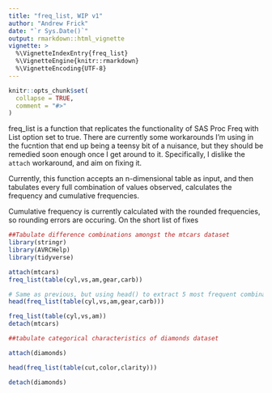 ```yaml
---
title: "freq_list, WIP v1"
author: "Andrew Frick"
date: "`r Sys.Date()`"
output: rmarkdown::html_vignette
vignette: >
  %\VignetteIndexEntry{freq_list}
  %\VignetteEngine{knitr::rmarkdown}
  %\VignetteEncoding{UTF-8}
---
```


```r
knitr::opts_chunk$set(
  collapse = TRUE,
  comment = "#>"
)
```

freq_list is a function that replicates the functionality of SAS Proc Freq with List option set to true. There are currently some workarounds I'm using in the fucntion that end up being a teensy bit of a nuisance, but they should be remedied soon enough once I get around to it. Specifically, I dislike the `attach` workaround, and aim on fixing it.

Currently, this function accepts an n-dimensional table as input, and then tabulates every full combination of values observed, calculates the frequency and cumulative frequencies.

Cumulative frequency is currently calculated with the rounded frequencies, so rounding errors are occuring. On the short list of fixes

```r
##Tabulate difference combinations amongst the mtcars dataset
library(stringr)
library(AVRCHelp)
library(tidyverse)

attach(mtcars)
freq_list(table(cyl,vs,am,gear,carb))

# Same as previous, but using head() to extract 5 most frequent combinations
head(freq_list(table(cyl,vs,am,gear,carb)))

freq_list(table(cyl,vs,am))
detach(mtcars)
```



```r
##tabulate categorical characteristics of diamonds dataset

attach(diamonds)

head(freq_list(table(cut,color,clarity)))

detach(diamonds)
```


